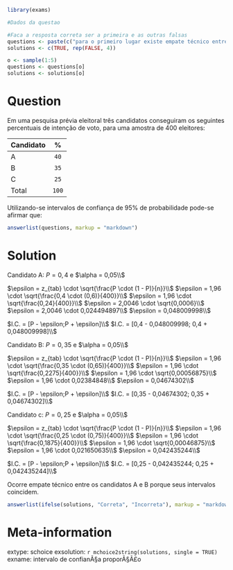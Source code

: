```r
library(exams)
```


```r
#Dados da questao

#Faca a resposta correta ser a primeira e as outras falsas
questions <- paste(c("para o primeiro lugar existe empate técnico entre os candidatos A e B.", "o candidato A seria o vencedor se a eleição fosse realizada no período da pesquisa.", "os resultados apontam um empate técnico entre os candidatos A e B para o primeiro lugar, e também empate técnico entre os candidatos B e C para o segundo lugar.", "o candidato A seria o primeiro colocado, mas haveria uma indefinição entre os candidatos B e C para o segundo lugar.", "nenhuma das alternativas anteriores."))
solutions <- c(TRUE, rep(FALSE, 4))

o <- sample(1:5)
questions <- questions[o]
solutions <- solutions[o]
```


Question
========
Em uma pesquisa prévia eleitoral três candidatos conseguiram os seguintes percentuais de intenção de voto, para uma amostra de 400 eleitores:

|Candidato|%|
|:----|:-----:|
|A|`40`|
|B|`35`|
|C|`25`|
|Total|`100`|

Utilizando-se intervalos de confiança de 95% de probabilidade pode-se afirmar que:

```r
answerlist(questions, markup = "markdown")
```

Solution
========
Candidato A: $P = 0,4$ e $\alpha = 0,05\\$

$\epsilon = z_{tab} \cdot \sqrt{\frac{P \cdot (1 - P)}{n}}\\$
$\epsilon = 1,96 \cdot \sqrt{\frac{0,4 \cdot (0,6)}{400}}\\$
$\epsilon = 1,96 \cdot \sqrt{\frac{0,24}{400}}\\$
$\epsilon = 2,0046 \cdot \sqrt{0,0006}\\$
$\epsilon = 2,0046 \cdot 0,024494897\\$
$\epsilon = 0,048009998\\$

$I.C. = [P - \epsilon;P + \epsilon]\\$
$I.C. = [0,4 - 0,048009998; 0,4 + 0,048009998]\\$

Candidato B: $P = 0,35$ e $\alpha = 0,05\\$

$\epsilon = z_{tab} \cdot \sqrt{\frac{P \cdot (1 - P)}{n}}\\$
$\epsilon = 1,96 \cdot \sqrt{\frac{0,35 \cdot (0,65)}{400}}\\$
$\epsilon = 1,96 \cdot \sqrt{\frac{0,2275}{400}}\\$
$\epsilon = 1,96 \cdot \sqrt{0,00056875}\\$
$\epsilon = 1,96 \cdot 0,02384848\\$
$\epsilon = 0,04674302\\$

$I.C. = [P - \epsilon;P + \epsilon]\\$
$I.C. = [0,35 - 0,04674302; 0,35 + 0,04674302]\\$

Candidato c: $P = 0,25$ e $\alpha = 0,05\\$

$\epsilon = z_{tab} \cdot \sqrt{\frac{P \cdot (1 - P)}{n}}\\$
$\epsilon = 1,96 \cdot \sqrt{\frac{0,25 \cdot (0,75)}{400}}\\$
$\epsilon = 1,96 \cdot \sqrt{\frac{0,1875}{400}}\\$
$\epsilon = 1,96 \cdot \sqrt{0,00046875}\\$
$\epsilon = 1,96 \cdot 0,021650635\\$
$\epsilon = 0,042435244\\$

$I.C. = [P - \epsilon;P + \epsilon]\\$
$I.C. = [0,25 - 0,042435244; 0,25 + 0,042435244]\\$

Ocorre empate técnico entre os candidatos A e B porque seus intervalos coincidem.

```r
answerlist(ifelse(solutions, "Correta", "Incorreta"), markup = "markdown")
```

Meta-information
================
extype: schoice
exsolution: `r mchoice2string(solutions, single = TRUE)`
exname: intervalo de confianÃ§a proporÃ§Ã£o
